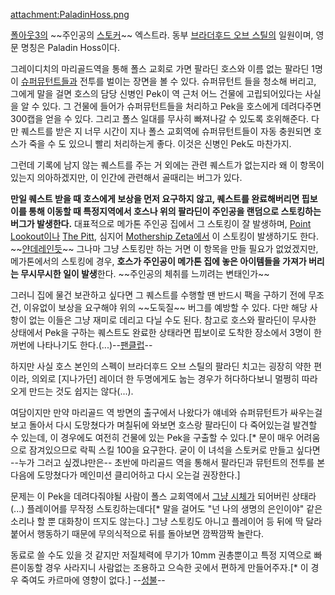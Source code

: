 attachment:PaladinHoss.png

[[폴아웃3]]의 ~~주인공의 [[스토커]]~~ 엑스트라. 동부 [[브라더후드 오브 스틸]]의 일원이며, 영문 명칭은 Paladin Hoss이다. 

그레이디치의 마리골드역을 통해 폴스 교회로 가면 팔라딘 호스와 이름 없는 팔라딘 1명이 [[슈퍼뮤턴트]]들과 전투를 벌이는 장면을 볼 수 있다. 슈퍼뮤턴트 들을 청소해 버리고, 그에게 말을 걸면 호스의 담당 신병인 Pek이 역 근처 어느 건물에 고립되어있다는 사실을 알 수 있다. 그 건물에 들어가 슈퍼뮤턴트들을 처리하고 Pek을 호스에게 데려다주면 300캡을 얻을 수 있다. 그리고 폴스 일대를 무사히 빠져나갈 수 있도록 호위해준다. 다만 퀘스트를 받은 지 너무 시간이 지나 폴스 교회역에 슈퍼뮤턴트들이 자동 충원되면 호스가 죽을 수 도 있으니 빨리 처리하는게 좋다. 이것은 신병인 Pek도 마찬가지.

그런데 기록에 남지 않는 퀘스트를 주는 거 외에는 관련 퀘스트가 없는지라 왜 이 항목이 있는지 의아하겠지만, 이 인간에 관련해서 골때리는 버그가 있다.

'''만일 퀘스트 받을 때 호스에게 보상을 먼저 요구하지 않고, 퀘스트를 완료해버리면 핍보이를 통해 이동할 때 특정지역에서 호스나 위의 팔라딘이 주인공을 랜덤으로 스토킹하는 버그가 발생한다.''' 대표적으로 메가톤 주인공 집에서 그 스토킹이 잘 발생하며, [[Point Lookout]]이나 [[The Pitt]], 심지어 [[Mothership Zeta]]에서 이 스토킹이 발생하기도 한다. ~~[[얀데레]]인듯~~ 그나마 그냥 스토킹만 하는 거면 이 항목을 만들 필요가 없었겠지만, 메가톤에서의 스토킹에 경우, '''호스가 주인공이 메가톤 집에 놓은 아이템들을 가져가 버리는 무시무시한 일이 발생'''한다. ~~주인공의 체취를 느끼려는 변태인가~~

그러니 집에 물건 보관하고 싶다면 그 퀘스트를 수행할 땐 반드시 팩을 구하기 전에 무조건, 이유없이 보상을 요구해야 위의 ~~도둑질~~ 버그를 예방할 수 있다. 다만 해당 사항이 없는 이들은 그냥 재미로 데리고 다닐 수도 된다. 참고로 호스와 팔라딘이 무사한 상태에서 Pek을 구하는 퀘스트도 완료한 상태라면 핍보이로 도착한 장소에서 3명이 한꺼번에 나타나기도 한다.(...)--[[팬클럽]]--

하지만 사실 호스 본인의 스펙이 브라더후드 오브 스틸의 팔라딘 치고는 굉장히 약한 편이라, 의외로 [지나가던] 레이더 한 두명에게도 눕는 경우가 허다하다보니 멀쩡히 따라오게 만드는 것도 쉽지는 않다(...).

여담이지만 만약 마리골드 역 방면의 출구에서 나왔다가 얘네와 슈퍼뮤턴트가 싸우는걸 보고 돌아서 다시 도망쳤다가 며칠뒤에 와보면 호스랑 팔라딘이 다 죽어있는걸 발견할 수 있는데, 이 경우에도 여전히 건물에 있는 Pek을 구출할 수 있다.[* 문이 매우 어려움으로 잠겨있으므로 락픽 스킬 100을 요구한다. 굳이 이 녀석을 스토커로 만들고 싶다면 --누가 그러고 싶겠냐만은-- 초반에 마리골드 역을 통해서 팔라딘과 뮤턴트의 전투를 본다음에 도망쳤다가 메인미션 클리어하고 다시 오는걸 권장한다.]

문제는 이 Pek을 데려다줘야될 사람이 폴스 교회역에서 [[그냥 시체]]가 되어버린 상태라(...) 플레이어를 무작정 스토킹하는데다[* 말을 걸어도 "넌 나의 생명의 은인이야" 같은 소리나 할 뿐 대화창이 뜨지도 않는다.] 그냥 스토킹도 아니고 플레이어 등 뒤에 딱 달라붙어서 행동하기 때문에 무의식적으로 뒤를 돌아보면 깜짝깜짝 놀란다.

동료로 쓸 수도 있을 것 같지만 저질체력에 무기가 10mm 권총뿐이고 특정 지역으로 빠른이동할 경우 사라지니 사람없는 조용하고 으슥한 곳에서 편하게 만들어주자.[* 이 경우 죽여도 카르마에 영향이 없다.] --[[성불]]--
